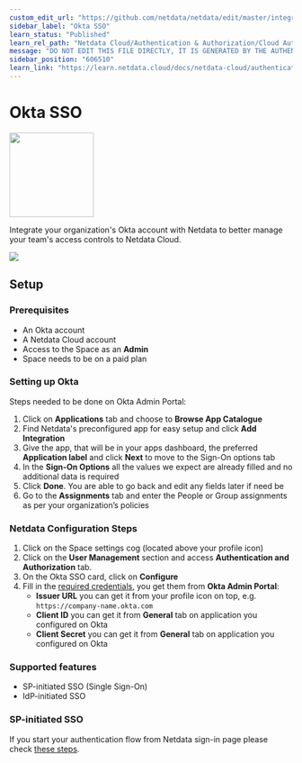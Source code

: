 ```yaml
---
custom_edit_url: "https://github.com/netdata/netdata/edit/master/integrations/cloud-authentication/metadata.yaml"
sidebar_label: "Okta SSO"
learn_status: "Published"
learn_rel_path: "Netdata Cloud/Authentication & Authorization/Cloud Authentication & Authorization Integrations"
message: "DO NOT EDIT THIS FILE DIRECTLY, IT IS GENERATED BY THE AUTHENTICATION'S metadata.yaml FILE"
sidebar_position: "606510"
learn_link: "https://learn.netdata.cloud/docs/netdata-cloud/authentication-&-authorization/cloud-authentication-&-authorization-integrations/okta-sso"
---
```



# Okta SSO


<img src="https://netdata.cloud/img/okta.png" width="150"/>


Integrate your organization's Okta account with Netdata to better manage your team's access controls to Netdata Cloud.


<img src="https://img.shields.io/badge/maintained%20by-Netdata-%2300ab44" />

## Setup

### Prerequisites
- An Okta account
- A Netdata Cloud account
- Access to the Space as an **Admin**
- Space needs to be on a paid plan

### Setting up Okta
Steps needed to be done on Okta Admin Portal:
1. Click on **Applications** tab and choose to **Browse App Catalogue**
2. Find Netdata's preconfigured app for easy setup and click **Add Integration**
3. Give the app, that will be in your apps dashboard, the preferred **Application label** and click **Next** to move to the Sign-On options tab
4. In the **Sign-On Options** all the values we expect are already filled and no additional data is required
5. Click **Done**. You are able to go back and edit any fields later if need be
6. Go to the **Assignments** tab and enter the People or Group assignments as per your organization’s policies

### Netdata Configuration Steps
1. Click on the Space settings cog (located above your profile icon)
2. Click on the **User Management** section and access **Authentication and Authorization** tab.
3. On the Okta SSO card, click on **Configure**
4. Fill in the [required credentials](https://developer.okta.com/docs/guides/find-your-app-credentials/main/), you get them from **Okta Admin Portal**:
    - **Issuer URL** you can get it from your profile icon on top, e.g. `https://company-name.okta.com`
    - **Client ID** you can get it from **General** tab on application you configured on Okta
    - **Client Secret** you can get it from **General** tab on application you configured on Okta

### Supported features
* SP-initiated SSO (Single Sign-On)
* IdP-initiated SSO

### SP-initiated SSO

If you start your authentication flow from Netdata sign-in page please check [these steps](/docs/netdata-cloud/authentication-&-authorization/enterprise-sso-authentication).


